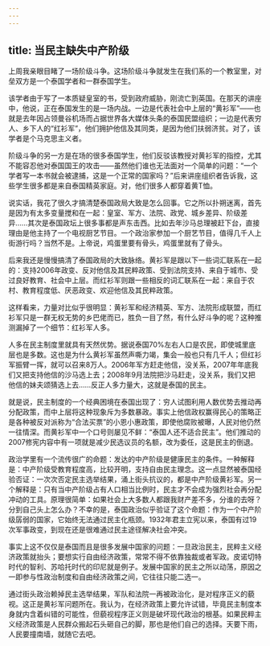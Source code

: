 ```yaml
---
---
---
```

title: 当民主缺失中产阶级
---







上周我亲眼目睹了一场阶级斗争。这场阶级斗争就发生在我们系的一个教室里，对垒双方是一个泰国学者和一群泰国学生。

该学者由于写了一本质疑皇室的书，受到政府威胁，刚流亡到英国。在那天的讲座中，他说，正在泰国发生的是一场内战。一边是代表社会中上层的“黄衫军”——也就是去年因占领曼谷机场而占据世界各大媒体头条的泰国民盟组织；一边是代表穷人、乡下人的“红衫军”，他们拥护他信及其同类，是因为他们扶弱济贫。对了，该学者是个马克思主义者。

阶级斗争的另一方是在场的很多泰国学生，他们反驳该教授对黄衫军的指控，尤其不能容忍他对泰国国王的攻击——虽然他们谁也无法面对一个简单的问题：“一个学者写一本书就会被逮捕，这是一个正常的国家吗？”后来讲座组织者告诉我，这些学生很多都是来自泰国精英家庭。对，他们很多人都穿着黄T恤。

说实话，我花了很久才搞清楚泰国政局大致是怎么回事。它之所以扑朔迷离，首先是因为有太多变量搅和在一起：皇室、军方、法院、政党、城乡差异、阶级差异……其次是泰国政坛上很多事都是声东击西。比如去年沙马总理被赶下台，直接理由是他主持了一个电视厨艺节目。一个政治家参加一个厨艺节目，值得几千人上街游行吗？当然不是。上帝说，鸡蛋里要有骨头，鸡蛋里就有了骨头。

后来我还是慢慢搞清了泰国政局的大致脉络。黄衫军是跟以下一些词汇联系在一起的：支持2006年政变、反对他信及其民粹政策、受到法院支持、来自于城市、受过良好教育、社会中上层。而红衫军则跟一些相反的词汇联系在一起：来自于农村、教育程度低、厌恶政变、欢迎他信及其民粹政策。

这样看来，力量对比似乎很明显：黄衫军和经济精英、军方、法院形成联盟，而红衫军只是一群无权无势的乡巴佬而已，胜负一目了然，有什么好斗争的呢？这种推测漏掉了一个细节：红衫军人多。

人多在民主制度里就具有天然优势。据说泰国70%左右人口是农民，即使城里底层也是多数。这也是为什么黄衫军虽然声嘶力竭，集会一般也只有几千人；但红衫军振臂一挥，就可以召来8万人。2006年军方赶走他信，没关系，2007年年底我们又把支持他信的沙马选上去；2008年9月法院把沙马赶走，没关系，我们又把他信的妹夫颂猜选上去……反正人多力量大，这就是泰国的民主。

就是说，民主制度的一个经典困境在泰国出现了：穷人试图利用人数优势去推动再分配政策，而中上层将这种现象斥为多数暴政。事实上他信政权赢得民心的策略正是各种被反对派称为“合法买票”的小恩小惠政策，即使他腐败被曝，人民对他仍然一往情深。而黄衫军中一个口号则屡见不鲜：“泰国人还不适合民主”。他们推动的2007修宪内容中有一项就是减少民选议员的名额，改为委任，这是民主的倒退。

政治学里有一个流传很广的命题：发达的中产阶级是健康民主的条件。一种解释是：中产阶级受教育程度高，比较开明，支持自由民主理念。这一点显然被泰国经验否证：一次次否定民主选举结果，涌上街头抗议的，都是中产阶级黄衫军。另一个解释是：只有当中产阶级占有人口相当比例时，民主才不会成为强烈社会再分配冲动的工具。原理很简单：如果社会上大多数人都跟我财产差不多，分谁的去呀？分到自己头上怎么办？不幸的是，泰国政治似乎验证了这个命题：作为一个中产阶级孱弱的国家，它始终无法通过民主化瓶颈。1932年君主立宪以来，泰国有过19次军事政变，到现在还是很难通过民主途径解决社会冲突。

事实上这不仅仅是泰国而且是很多发展中国家的问题：一旦政治民主，民粹主义经济政策就抬头；要想实行自由经济政策，常常不得不依靠独裁或者军政。皮诺切特时代的智利、苏哈托时代的印尼就是例子。发展中国家的民主之所以动荡，原因之一即参与性政治制度和自由经济政策之间，它往往只能二选一。

通过街头政治赖掉民主选举结果，军队和法院一再被政治化，是对程序正义的藐视。这正是黄衫军问题所在。我认为，在经济政策上要允许试错，毕竟民主制度本身就内含着纠错的可能性，但藐视程序正义则是破坏现代政治的根基。如果民粹主义经济政策是人民群众搬起石头砸自己的脚，那也是他们自己的选择。天要下雨，人民要撞南墙，就随它去吧。